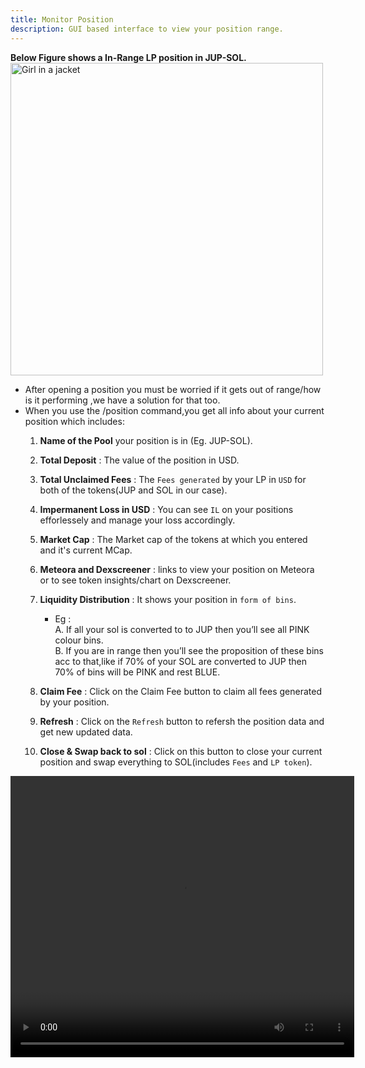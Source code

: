 ```yaml
---
title: Monitor Position
description: GUI based interface to view your position range.
---
```


<b> Below Figure shows a In-Range LP position in JUP-SOL.</b>
<img src="../../../range.png" alt="Girl in a jacket" width="500" height="500"></img>

- After opening a position you must be worried if it gets out of range/how is it performing ,we have a solution for that too.
- When you use the /position command,you get all info about your current position which includes:
    1. <b>Name of the Pool</b> your position is in (Eg. JUP-SOL).
    2. <b>Total Deposit</b> : The value of the position in USD.
    3. <b>Total Unclaimed Fees</b> : The `Fees generated` by your LP in `USD` for both of the tokens(JUP and SOL in our case).
    4. <b>Impermanent Loss in USD</b> : You can see `IL` on your positions efforlessely and manage your loss accordingly.
    5. <b>Market Cap</b> : The Market cap of the tokens at which you entered and it's current MCap.
    6. <b>Meteora and Dexscreener</b> : links to view your position on Meteora or to see token insights/chart on Dexscreener.
    7. <b>Liquidity Distribution</b> : It shows your position in `form of bins`.
        - Eg : <br/>
            A. If all your sol is converted to to JUP then you’ll see all PINK colour bins.<br/>
            B. If you are in range then you’ll see the proposition of these bins acc to that,like if 70% of your SOL are converted to JUP then 70% of bins will be PINK and rest BLUE.

   8. <b>Claim Fee</b> : Click on the Claim Fee button to claim all fees generated by your position.
   9. <b>Refresh</b> : Click on the `Refresh` button to refersh the position data and get new updated data.
   10. <b>Close & Swap back to sol</b> : Click on this button to close your current position and swap everything to SOL(includes `Fees` and `LP token`).

<video width="550" height="450" controls>
  <source src="https://docs.metengine.xyz/view-positions.mp4" type="video/mp4" />
</video>

